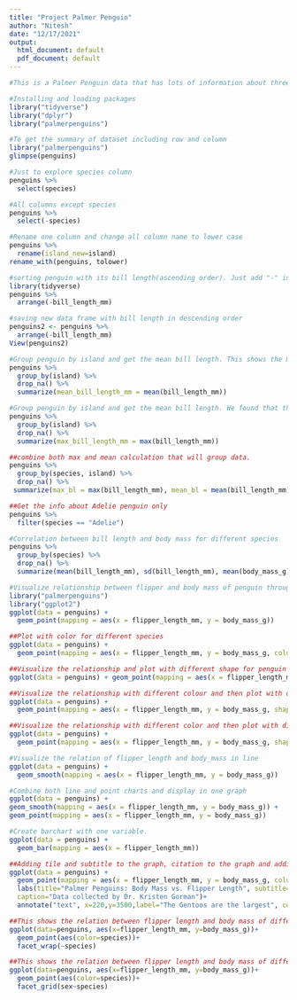 ```yaml
---
title: "Project Palmer Penguin"
author: "Nitesh"
date: "12/17/2021"
output:
  html_document: default
  pdf_document: default
---
```

```r
#This is a Palmer Penguin data that has lots of information about three penguin species in the Palmer Archipelago. This includes size measurements, clutch sizes, blood isotope ratios etc. 
```

```r
#Installing and loading packages
library("tidyverse")
library("dplyr")
library("palmerpenguins")
```

```r
#To get the summary of dataset including row and column
library("palmerpenguins")
glimpse(penguins)
```

```r
#Just to explore species column
penguins %>% 
  select(species)
```
```r
#All columns except species
penguins %>% 
  select(-species)
```
```r
#Rename one column and change all column name to lower case
penguins %>%   
  rename(island_new=island)
rename_with(penguins, tolower)
```
```r
#sorting penguin with its bill length(ascending order). Just add "-" infront of bill_length_mm to sort in descending order.
library(tidyverse)
penguins %>% 
  arrange(-bill_length_mm)
```
```r
#saving new data frame with bill length in descending order
penguins2 <- penguins %>%
  arrange(-bill_length_mm)
View(penguins2)
```

```r
#Group penguin by island and get the mean bill length. This shows the mean bill length of penguin across different islands. 
penguins %>% 
  group_by(island) %>% 
  drop_na() %>%  
  summarize(mean_bill_length_mm = mean(bill_length_mm))
```
```r
#Group penguin by island and get the mean bill length. We found that the penguin with longest bill lives in Biscoe island.
penguins %>% 
  group_by(island) %>% 
  drop_na() %>%  
  summarize(max_bill_length_mm = max(bill_length_mm))
```

```r
##combine both max and mean calculation that will group data. 
penguins %>% 
  group_by(species, island) %>% 
  drop_na() %>%  
 summarize(max_bl = max(bill_length_mm), mean_bl = mean(bill_length_mm))
```

```r
##Get the info about Adelie penguin only
penguins %>% 
  filter(species == "Adelie")
```
```r
#Correlation between bill length and body mass for different species
penguins %>% 
  group_by(species) %>% 
  drop_na() %>% 
  summarize(mean(bill_length_mm), sd(bill_length_mm), mean(body_mass_g), sd(body_mass_g), cor(bill_length_mm, body_mass_g))
```
```r
#Visualize relationship between flipper and body mass of penguin through out the dataset using ggplot
library("palmerpenguins")
library("ggplot2")
ggplot(data = penguins) + 
  geom_point(mapping = aes(x = flipper_length_mm, y = body_mass_g))
```
```r
##Plot with color for different species
ggplot(data = penguins) + 
  geom_point(mapping = aes(x = flipper_length_mm, y = body_mass_g, color = species))

```
```r
##Visualize the relationship and plot with different shape for penguin species
ggplot(data = penguins) + geom_point(mapping = aes(x = flipper_length_mm, y = body_mass_g, shape = species))

```
```r
##Visualize the relationship with different colour and then plot with different shape for penguin species
ggplot(data = penguins) + 
  geom_point(mapping = aes(x = flipper_length_mm, y = body_mass_g, shape = species, color = species))

```
```r
##Visualize the relationship with different color and then plot with different shape for penguin species and display transparent
ggplot(data = penguins) + 
  geom_point(mapping = aes(x = flipper_length_mm, y = body_mass_g, shape = species, alpha = species))

```
```r
#Visualize the relation of flipper_length and body_mass in line
ggplot(data = penguins) +
  geom_smooth(mapping = aes(x = flipper_length_mm, y = body_mass_g)) 

```



```r
#Combine both line and point charts and display in one graph
ggplot(data = penguins) +
geom_smooth(mapping = aes(x = flipper_length_mm, y = body_mass_g)) +
geom_point(mapping = aes(x = flipper_length_mm, y = body_mass_g))

```

```r
#Create barchart with one variable. 
ggplot(data = penguins) +
  geom_bar(mapping = aes(x = flipper_length_mm))

```


```r
##Adding tile and subtitle to the graph, citation to the graph and adding text in the graph.  
ggplot(data = penguins) + 
  geom_point(mapping = aes(x = flipper_length_mm, y = body_mass_g, color = species))+
  labs(title="Palmer Penguins: Body Mass vs. Flipper Length", subtitle= "Sample of Three Penguin Species", 
  caption="Data collected by Dr. Kristen Gorman")+
  annotate("text", x=220,y=3500,label="The Gentoos are the largest", color="purple")

```
```r
##This shows the relation between flipper length and body mass of different species of penguin with different color
ggplot(data=penguins, aes(x=flipper_length_mm, y=body_mass_g))+
  geom_point(aes(color=species))+
  facet_wrap(~species)

```
```r
##This shows the relation between flipper length and body mass of different species of penguin with different color including their category
ggplot(data=penguins, aes(x=flipper_length_mm, y=body_mass_g))+
  geom_point(aes(color=species))+
  facet_grid(sex~species)
```
```r

```


